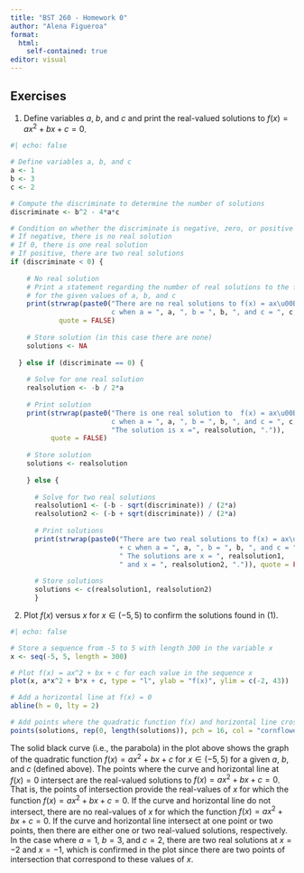 ```yaml
---
title: "BST 260 - Homework 0"
author: "Alena Figueroa"
format: 
  html:
    self-contained: true
editor: visual
---
```


## Exercises

(1) Define variables $a$, $b$, and $c$ and print the real-valued solutions
to $f(x) = ax^2 + bx + c = 0$. 

```r
#| echo: false

# Define variables a, b, and c
a <- 1
b <- 3
c <- 2

# Compute the discriminate to determine the number of solutions 
discriminate <- b^2 - 4*a*c 

# Condition on whether the discriminate is negative, zero, or positive
# If negative, there is no real solution
# If 0, there is one real solution
# If positive, there are two real solutions 
if (discriminate < 0) {
  
    # No real solution
    # Print a statement regarding the number of real solutions to the function 
    # for the given values of a, b, and c
    print(strwrap(paste0("There are no real solutions to f(x) = ax\u00B2 + bx +
                         c when a = ", a, ", b = ", b, ", and c = ", c, ".")), 
            quote = FALSE)
  
    # Store solution (in this case there are none)
    solutions <- NA
    
  } else if (discriminate == 0) {
    
    # Solve for one real solution 
    realsolution <- -b / 2*a
    
    # Print solution 
    print(strwrap(paste0("There is one real solution to  f(x) = ax\u00B2 + bx + 
                         c when a = ", a, ", b = ", b, ", and c = ", c, ".", 
                         "The solution is x =", realsolution, ".")),
          quote = FALSE)
    
    # Store solution
    solutions <- realsolution
    
    } else {
      
      # Solve for two real solutions 
      realsolution1 <- (-b - sqrt(discriminate)) / (2*a)
      realsolution2 <- (-b + sqrt(discriminate)) / (2*a)
  
      # Print solutions 
      print(strwrap(paste0("There are two real solutions to f(x) = ax\u00B2 + bx 
                           + c when a = ", a, ", b = ", b, ", and c = ", c, ".", 
                           " The solutions are x = ", realsolution1,
                           " and x = ", realsolution2, ".")), quote = FALSE)
      
      # Store solutions 
      solutions <- c(realsolution1, realsolution2)
      }
```

(2) Plot $f(x)$ versus $x$ for $x \in (-5,5)$ to confirm the solutions found 
in (1).

```r
#| echo: false

# Store a sequence from -5 to 5 with length 300 in the variable x 
x <- seq(-5, 5, length = 300)

# Plot f(x) = ax^2 + bx + c for each value in the sequence x 
plot(x, a*x^2 + b*x + c, type = "l", ylab = "f(x)", ylim = c(-2, 43))

# Add a horizontal line at f(x) = 0
abline(h = 0, lty = 2)

# Add points where the quadratic function f(x) and horizontal line cross
points(solutions, rep(0, length(solutions)), pch = 16, col = "cornflowerblue")
```

The solid black curve (i.e., the parabola) in the plot above shows the graph of 
the quadratic function $f(x) = ax^2 + bx + c$ for $x \in (-5,5)$ for a given $a$,
$b$, and $c$ (defined above). The points where the curve and horizontal line at 
$f(x) = 0$ intersect are the real-valued solutions to $f(x) = ax^2 + bx + c = 0$.
That is, the points of intersection provide the real-values of $x$ for which the
function $f(x) = ax^2 + bx + c = 0$. If the curve and horizontal line do not 
intersect, there are no real-values of $x$ for which the function
$f(x) = ax^2 + bx + c = 0$. If the curve and horizontal line intersect at one 
point or two points, then there are either one or two real-valued solutions, 
respectively. In the case where $a = 1$, $b = 3$, and $c = 2$, there are two 
real solutions at $x = -2$ and $x = -1$, which is confirmed in the plot since 
there are two points of intersection that correspond to these values of $x$. 
